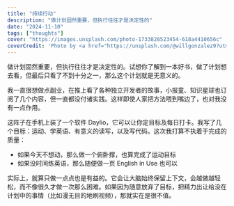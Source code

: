 ```yaml
---
title: "持续行动"
description: "做计划固然重要，但执行往往才是决定性的"
date: "2024-11-10"
tags: ["thoughts"]
cover: "https://images.unsplash.com/photo-1733826523454-618a4410656c"
coverCredit: 'Photo by <a href="https://unsplash.com/@willgonzalez9?utm_content=creditCopyText&utm_medium=referral&utm_source=unsplash">Will gonzalez</a> on <a href="https://unsplash.com/photos/a-sign-that-is-in-front-of-a-building-UD4ousCrV9A?utm_content=creditCopyText&utm_medium=referral&utm_source=unsplash">Unsplash</a>'
---
```


做计划固然重要，但执行往往才是决定性的。试想你了解到一本好书，做了计划想去看，但最后只看了不到十分之一，那么这个计划就是无意义的。

我一直很想做点副业，在推上看了各种独立开发者的故事，小报童、知识星球也订阅了几个内容，但一直都没付诸实践。这样即使人家把方法喂到嘴边了，也对我没有一点作用。

这阵子在手机上装了一个软件 Daylio，它可以让你定目标及每日打卡。我写了几个目标：运动、学英语、有意义的读写，以及写代码。这次我打算不执着于完成的质量：

- 如果今天不想动，那么做一个俯卧撑，也算完成了运动目标
- 如果没时间练英语，那么随便做一页 English in Use 也可以

实际上，就算只做一点点也是有益的。它会让大脑始终保留上下文，会越做越轻松，而不像很久才做一次那么困难。如果因为随意放弃了目标，把精力出让给没在计划中的事情（比如漫无目的地刷视频），那就实在是很不值。
